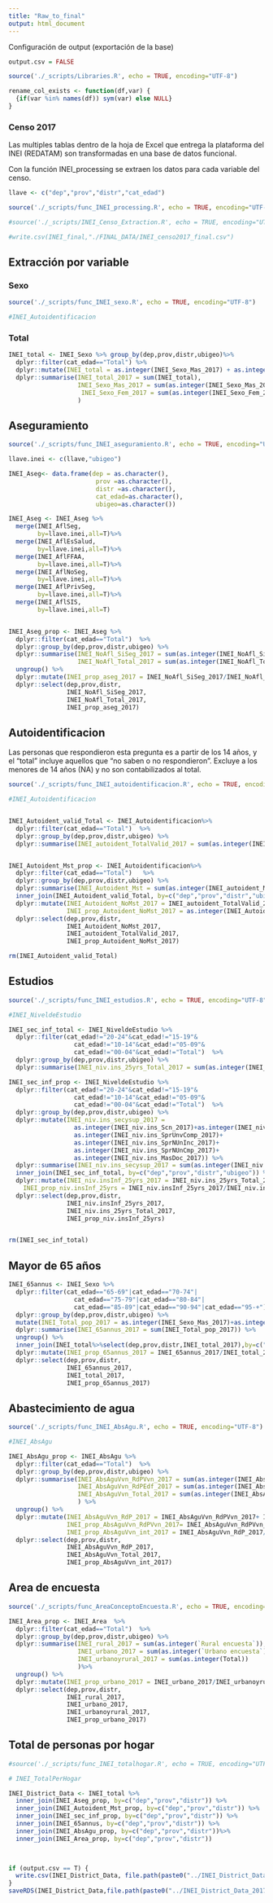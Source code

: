 ```yaml
---
title: "Raw_to_final"
output: html_document
---
```


Configuración de output (exportación de la base)

```r
output.csv = FALSE
```




```r
source('./_scripts/Libraries.R', echo = TRUE, encoding="UTF-8")

rename_col_exists <- function(df,var) {
  {if(var %in% names(df)) sym(var) else NULL}
}
```


### Censo 2017 

Las multiples tablas dentro de la hoja de Excel que entrega la plataforma del INEI (REDATAM) son transformadas en una base de datos funcional.

Con la función INEI_processing se extraen los datos para cada variable del censo.

```r
llave <- c("dep","prov","distr","cat_edad")

source('./_scripts/func_INEI_processing.R', echo = TRUE, encoding="UTF-8")
```


```r
#source('./_scripts/INEI_Censo_Extraction.R', echo = TRUE, encoding="UTF-8")

#write.csv(INEI_final,"./FINAL_DATA/INEI_censo2017_final.csv")
```

## Extracción por variable

### Sexo

```r
source('./_scripts/func_INEI_sexo.R', echo = TRUE, encoding="UTF-8")

#INEI_Autoidentificacion
```

### Total

```r
INEI_total <- INEI_Sexo %>% group_by(dep,prov,distr,ubigeo)%>% 
  dplyr::filter(cat_edad=="Total") %>%
  dplyr::mutate(INEI_total = as.integer(INEI_Sexo_Mas_2017) + as.integer(INEI_Sexo_Fem_2017)) %>% 
  dplyr::summarise(INEI_total_2017 = sum(INEI_total),
                   INEI_Sexo_Mas_2017 = sum(as.integer(INEI_Sexo_Mas_2017)),
                    INEI_Sexo_Fem_2017 = sum(as.integer(INEI_Sexo_Fem_2017))
                   )
```


## Aseguramiento

```r
source('./_scripts/func_INEI_aseguramiento.R', echo = TRUE, encoding="UTF-8")

llave.inei <- c(llave,"ubigeo")

INEI_Aseg<- data.frame(dep = as.character(),
                        prov =as.character(),
                        distr =as.character(),
                        cat_edad=as.character(),
                        ubigeo=as.character())

INEI_Aseg <- INEI_Aseg %>% 
  merge(INEI_AflSeg,
        by=llave.inei,all=T)%>% 
  merge(INEI_AflEsSalud,
        by=llave.inei,all=T)%>% 
  merge(INEI_AflFFAA,
        by=llave.inei,all=T)%>% 
  merge(INEI_AflNoSeg,
        by=llave.inei,all=T)%>% 
  merge(INEI_AflPrivSeg,
        by=llave.inei,all=T)%>% 
  merge(INEI_AflSIS,
        by=llave.inei,all=T)


INEI_Aseg_prop <- INEI_Aseg %>% 
  dplyr::filter(cat_edad=="Total")  %>%
  dplyr::group_by(dep,prov,distr,ubigeo) %>% 
  dplyr::summarise(INEI_NoAfl_SiSeg_2017 = sum(as.integer(INEI_NoAfl_SiSeg_2017)),
                   INEI_NoAfl_Total_2017 = sum(as.integer(INEI_NoAfl_Total_2017))) %>%
  ungroup() %>%
  dplyr::mutate(INEI_prop_aseg_2017 = INEI_NoAfl_SiSeg_2017/INEI_NoAfl_Total_2017)%>%
  dplyr::select(dep,prov,distr,
                INEI_NoAfl_SiSeg_2017,
                INEI_NoAfl_Total_2017,
                INEI_prop_aseg_2017)
```


## Autoidentificacion

Las  personas que respondieron esta pregunta es a partir de los 14 años, y el "total" incluye aquellos que "no saben o no respondieron". Excluye a los menores de 14 años (NA) y no son contabilizados al total.

```r
source('./_scripts/func_INEI_autoidentificacion.R', echo = TRUE, encoding="UTF-8")

#INEI_Autoidentificacion


INEI_Autoident_valid_Total <- INEI_Autoidentificacion%>% 
  dplyr::filter(cat_edad=="Total")  %>%
  dplyr::group_by(dep,prov,distr,ubigeo) %>% 
  dplyr::summarise(INEI_autoident_TotalValid_2017 = sum(as.integer(INEI_autoident_Total_2017))) 


INEI_Autoident_Mst_prop <- INEI_Autoidentificacion%>% 
  dplyr::filter(cat_edad=="Total")   %>%
  dplyr::group_by(dep,prov,distr,ubigeo) %>%
  dplyr::summarise(INEI_Autoident_Mst = sum(as.integer(INEI_autoident_Mst_2017))) %>%
  inner_join(INEI_Autoident_valid_Total, by=c("dep","prov","distr","ubigeo")) %>%
  dplyr::mutate(INEI_Autoident_NoMst_2017 = INEI_autoident_TotalValid_2017-INEI_Autoident_Mst,
                INEI_prop_Autoident_NoMst_2017 = as.integer(INEI_Autoident_NoMst_2017)/as.integer(INEI_autoident_TotalValid_2017)) %>%
  dplyr::select(dep,prov,distr,
                INEI_Autoident_NoMst_2017,
                INEI_autoident_TotalValid_2017,
                INEI_prop_Autoident_NoMst_2017)

rm(INEI_Autoident_valid_Total)
```


## Estudios

```r
source('./_scripts/func_INEI_estudios.R', echo = TRUE, encoding="UTF-8")

#INEI_NiveldeEstudio

INEI_sec_inf_total <- INEI_NiveldeEstudio %>% 
  dplyr::filter(cat_edad!="20-24"&cat_edad!="15-19"&
                  cat_edad!="10-14"&cat_edad!="05-09"&
                  cat_edad!="00-04"&cat_edad!="Total")  %>%
  dplyr::group_by(dep,prov,distr,ubigeo) %>% 
  dplyr::summarise(INEI_niv.ins_25yrs_Total_2017 = sum(as.integer(INEI_niv.ins_Total_2017)))

INEI_sec_inf_prop <- INEI_NiveldeEstudio %>% 
  dplyr::filter(cat_edad!="20-24"&cat_edad!="15-19"&
                  cat_edad!="10-14"&cat_edad!="05-09"&
                  cat_edad!="00-04"&cat_edad!="Total")  %>%
  dplyr::group_by(dep,prov,distr,ubigeo) %>% 
  dplyr::mutate(INEI_niv.ins_secysup_2017 = 
                  as.integer(INEI_niv.ins_Scn_2017)+as.integer(INEI_niv.ins_SprUnvInc_2017)+
                  as.integer(INEI_niv.ins_SprUnvComp_2017)+
                  as.integer(INEI_niv.ins_SprNUnInc_2017)+
                  as.integer(INEI_niv.ins_SprNUnCmp_2017)+
                  as.integer(INEI_niv.ins_MasDoc_2017)) %>%
  dplyr::summarise(INEI_niv.ins_secysup_2017 = sum(as.integer(INEI_niv.ins_secysup_2017))) %>%
  inner_join(INEI_sec_inf_total, by=c("dep","prov","distr","ubigeo")) %>%
  dplyr::mutate(INEI_niv.insInf_25yrs_2017 = INEI_niv.ins_25yrs_Total_2017-INEI_niv.ins_secysup_2017,
    INEI_prop_niv.insInf_25yrs = INEI_niv.insInf_25yrs_2017/INEI_niv.ins_25yrs_Total_2017) %>%
  dplyr::select(dep,prov,distr,
                INEI_niv.insInf_25yrs_2017,
                INEI_niv.ins_25yrs_Total_2017,
                INEI_prop_niv.insInf_25yrs)


rm(INEI_sec_inf_total)
```


## Mayor de 65 años 

```r
INEI_65annus <- INEI_Sexo %>% 
  dplyr::filter(cat_edad=="65-69"|cat_edad=="70-74"|
                  cat_edad=="75-79"|cat_edad=="80-84"|
                  cat_edad=="85-89"|cat_edad=="90-94"|cat_edad=="95-+")  %>%
  dplyr::group_by(dep,prov,distr,ubigeo) %>%
  mutate(INEI_Total_pop_2017 = as.integer(INEI_Sexo_Mas_2017)+as.integer(INEI_Sexo_Fem_2017)) %>% 
  dplyr::summarise(INEI_65annus_2017 = sum(INEI_Total_pop_2017)) %>%
  ungroup() %>%
  inner_join(INEI_total%>%select(dep,prov,distr,INEI_total_2017),by=c("dep","prov","distr")) %>%
  dplyr::mutate(INEI_prop_65annus_2017 = INEI_65annus_2017/INEI_total_2017) %>%
  dplyr::select(dep,prov,distr,
                INEI_65annus_2017,
                INEI_total_2017,
                INEI_prop_65annus_2017)
```



## Abastecimiento de agua

```r
source('./_scripts/func_INEI_AbsAgu.R', echo = TRUE, encoding="UTF-8")

#INEI_AbsAgu

INEI_AbsAgu_prop <- INEI_AbsAgu %>% 
  dplyr::filter(cat_edad=="Total")  %>%
  dplyr::group_by(dep,prov,distr,ubigeo) %>% 
  dplyr::summarise(INEI_AbsAguVvn_RdPVvn_2017 = sum(as.integer(INEI_AbsAguVvn_RdPVvn_2017)),
                   INEI_AbsAguVvn_RdPEdf_2017 = sum(as.integer(INEI_AbsAguVvn_RdPEdf_2017)),
                   INEI_AbsAguVvn_Total_2017 = sum(as.integer(INEI_AbsAguVvn_Total_2017))
                   ) %>%
  ungroup() %>%
  dplyr::mutate(INEI_AbsAguVvn_RdP_2017 = INEI_AbsAguVvn_RdPVvn_2017+ INEI_AbsAguVvn_RdPEdf_2017,
                INEI_prop_AbsAguVvn_RdPVvn_2017= INEI_AbsAguVvn_RdPVvn_2017/INEI_AbsAguVvn_Total_2017,
                INEI_prop_AbsAguVvn_int_2017 = INEI_AbsAguVvn_RdP_2017/INEI_AbsAguVvn_Total_2017)%>%
  dplyr::select(dep,prov,distr,  
                INEI_AbsAguVvn_RdP_2017,
                INEI_AbsAguVvn_Total_2017,
                INEI_prop_AbsAguVvn_int_2017)
```

## Area de encuesta

```r
source('./_scripts/func_AreaConceptoEncuesta.R', echo = TRUE, encoding="UTF-8")

INEI_Area_prop <- INEI_Area  %>% 
  dplyr::filter(cat_edad=="Total")  %>%
  dplyr::group_by(dep,prov,distr,ubigeo) %>% 
  dplyr::summarise(INEI_rural_2017 = sum(as.integer(`Rural encuesta`)),
                   INEI_urbano_2017 = sum(as.integer(`Urbano encuesta`)),
                   INEI_urbanoyrural_2017 = sum(as.integer(Total))
                   )%>%
  ungroup() %>%
  dplyr::mutate(INEI_prop_urbano_2017 = INEI_urbano_2017/INEI_urbanoyrural_2017)%>%
  dplyr::select(dep,prov,distr,  
                INEI_rural_2017,
                INEI_urbano_2017,
                INEI_urbanoyrural_2017,
                INEI_prop_urbano_2017)
```



## Total de personas por hogar

```r
#source('./_scripts/func_INEI_totalhogar.R', echo = TRUE, encoding="UTF-8")

# INEI_TotalPerHogar
```




```r
INEI_District_Data <- INEI_total %>% 
  inner_join(INEI_Aseg_prop, by=c("dep","prov","distr")) %>% 
  inner_join(INEI_Autoident_Mst_prop, by=c("dep","prov","distr")) %>% 
  inner_join(INEI_sec_inf_prop, by=c("dep","prov","distr")) %>% 
  inner_join(INEI_65annus, by=c("dep","prov","distr")) %>% 
  inner_join(INEI_AbsAgu_prop, by=c("dep","prov","distr"))%>% 
  inner_join(INEI_Area_prop, by=c("dep","prov","distr")) 
  


if (output.csv == T) {
  write.csv(INEI_District_Data, file.path(paste0("../INEI_District_Data_2017",".csv")),row.names = F)
}
saveRDS(INEI_District_Data,file.path(paste0("../INEI_District_Data_2017",".Rdata")))

```

